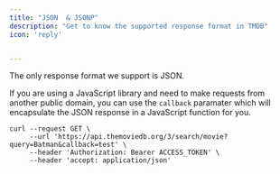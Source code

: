 ```yaml
---
title: "JSON  & JSONP"
description: "Get to know the supported response format in TMDB"
icon: 'reply'


---
```


The only response format we support is JSON.

If you are using a JavaScript library and need to make requests from another public domain, you can use the `callback` paramater which will encapsulate the JSON response in a JavaScript function for you.



```http
curl --request GET \
     --url 'https://api.themoviedb.org/3/search/movie?query=Batman&callback=test' \
     --header 'Authorization: Bearer ACCESS_TOKEN' \
     --header 'accept: application/json'
```